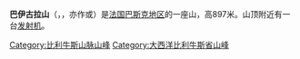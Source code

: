 {{Unreferenced|time=2021-01-05T06:51:36+00:00}}
{{noteTA|G1=法国地名|G2=单位}}
{{Infobox mountain
| name = 巴伊古拉山<br>Mont Baïgura
| photo = Baigura tontorretik Lapurdi.JPG
| photo_caption = 从巴伊古拉山望向西北
| elevation_m   = 897
| elevation_ref = 
| prominence_m  =
| prominence_ref=
| parent_peak = 
| listing = 
| range = [[比利牛斯山|比利牛斯山]]
| location = {{FR}}[[大西洋比利牛斯省|大西洋比利牛斯省]]
| map = Pyrenees
| range_coordinates = 
| map_caption = 巴伊古拉山的位置
| label_position = left
| coordinates   = {{coord|43|17|27|N|01|17|34|W|type:mountain_region:FR_scale:100000|format=dms|display=inline,title}}
| coordinates_ref = <!-- frwiki -->
| type = 
| age = 
| easiest_route = 徒步
}}
'''巴伊古拉山'''（{{lang-fr|Mont Baïgura}}，{{IPA-fr|ba.iɡuʁa}}，亦作{{lang|fr|Baygoura}}或{{lang|fr|Baighoura}}）是[[法国|法国]][[北巴斯克|巴斯克地区]]的一座山，高897米。山顶附近有一台[[发送器|发射机]]。

[[Category:比利牛斯山脉山峰|Category:比利牛斯山脉山峰]]
[[Category:大西洋比利牛斯省山峰|Category:大西洋比利牛斯省山峰]]